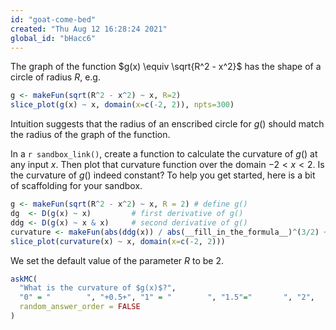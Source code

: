 ```yaml
---
id: "goat-come-bed"
created: "Thu Aug 12 16:28:24 2021"
global_id: "bHacc6"
---
```


The graph of the function $g(x) \equiv \sqrt{R^2 - x^2}$ has the shape of a circle of radius $R$, e.g.

```r
g <- makeFun(sqrt(R^2 - x^2) ~ x, R=2)
slice_plot(g(x) ~ x, domain(x=c(-2, 2)), npts=300)
```

Intuition suggests that the radius of an enscribed circle for $g()$ should match the radius of the graph of the function.

In a `r sandbox_link()`, create a function to calculate the curvature of $g()$ at any input $x$. Then plot that curvature function over the domain $-2 < x < 2$. Is the curvature of $g()$ indeed constant? To help you get started, here is a bit of scaffolding for your sandbox.

::: {.scaffolding}
```r
g <- makeFun(sqrt(R^2 - x^2) ~ x, R = 2) # define g()
dg  <- D(g(x) ~ x)         # first derivative of g()
ddg <- D(g(x) ~ x & x)     # second derivative of g()
curvature <- makeFun(abs(ddg(x)) / abs(__fill_in_the_formula__)^(3/2) ~ x)
slice_plot(curvature(x) ~ x, domain(x=c(-2, 2)))
```
:::

We set the default value of the parameter $R$ to be 2. 

```r
askMC(
  "What is the curvature of $g(x)$?",
  "0" = "        ", "+0.5+", "1" = "        ", "1.5"="       ", "2",
  random_answer_order = FALSE
)
```
